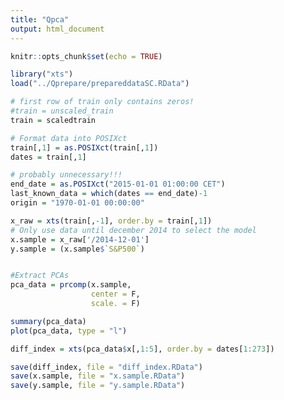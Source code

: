 ```yaml
---
title: "Qpca"
output: html_document
---
```


```r
knitr::opts_chunk$set(echo = TRUE)
```


```r
library("xts")
load("../Qprepare/prepareddataSC.RData")

# first row of train only contains zeros!
#train = unscaled_train
train = scaledtrain

# Format data into POSIXct 
train[,1] = as.POSIXct(train[,1])
dates = train[,1]

# probably unnecessary!!!
end_date = as.POSIXct("2015-01-01 01:00:00 CET")
last_known_data = which(dates == end_date)-1
origin = "1970-01-01 00:00:00"

x_raw = xts(train[,-1], order.by = train[,1])
# Only use data until december 2014 to select the model
x.sample = x_raw['/2014-12-01']
y.sample = (x.sample$`S&P500`)


#Extract PCAs
pca_data = prcomp(x.sample,
                  center = F,
                  scale. = F)

summary(pca_data)
plot(pca_data, type = "l")

diff_index = xts(pca_data$x[,1:5], order.by = dates[1:273])

save(diff_index, file = "diff_index.RData")
save(x.sample, file = "x.sample.RData")
save(y.sample, file = "y.sample.RData")
```